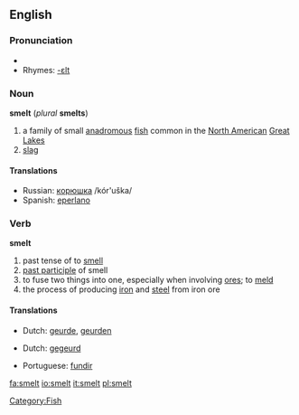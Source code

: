 ==English==

===Pronunciation===
*{{IPA|/'smεlt/}}
*Rhymes: [[Rhymes:English:-ɛlt|-ɛlt]]

===Noun===
'''smelt''' (''plural'' '''smelts''')

# a family of small [[anadromous]] [[fish]] common in the [[North America]]n [[Great Lakes]]
# [[slag]]

====Translations====
{{top}}
{{mid}}
*Russian: [[корюшка]] /kór'uška/ {{f}}
*Spanish: [[eperlano]] {{m}}
{{bottom}}

===Verb===
'''smelt'''

# past tense of to [[smell]]
# [[past participle]] of smell
# to fuse two things into one, especially when involving [[ore]]s; to [[meld]]
# the process of producing [[iron]] and [[steel]] from iron ore

====Translations====
{{trans-top|past tense of smell}}
*Dutch: [[geurde]], [[geurden]]
{{trans-mid}}
{{trans-bottom}}

{{trans-top|past participle of smell}}
*Dutch: [[gegeurd]]
{{trans-mid}}
{{trans-bottom}}

{{trans-top|to fuse}}
*Portuguese: [[fundir]]
{{trans-mid}}
{{trans-bottom}}

[[Category:Fish]]

[[fa:smelt]]
[[io:smelt]]
[[it:smelt]]
[[pl:smelt]]
